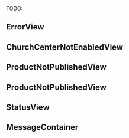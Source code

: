 
<Meta title="Church Center|Publishing Status/Views" />

TODO:

## ErrorView

## ChurchCenterNotEnabledView

## ProductNotPublishedView

## ProductNotPublishedView

## StatusView

## MessageContainer
